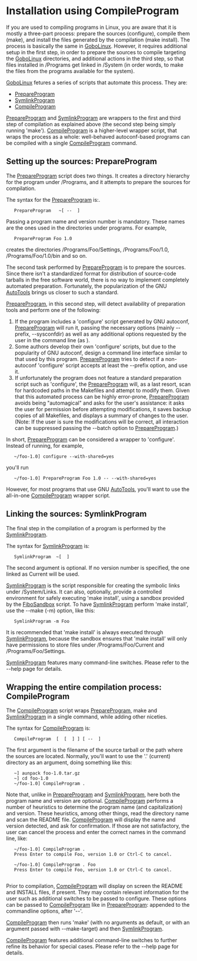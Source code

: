 =  Installation using CompileProgram =

If you are used to compiling programs in Linux, you are aware that it is mostly a three-part process: prepare the sources (configure), compile them (make), and install the files generated by the compilation (make install). The process is basically the same in [[GoboLinux]]. However, it requires additional setup in the first step, in order to prepare the sources to compile targeting the [[GoboLinux]] directories, and additional actions in the third step, so that files installed in /Programs get linked in /System (in order words, to make the files from the programs available for the system).

[[GoboLinux]] fetures a series of scripts that automate this process. They are:

* [[PrepareProgram]]
* [[SymlinkProgram]]
* [[CompileProgram]]

[[PrepareProgram]] and [[SymlinkProgram]] are wrappers to the first and third step of compilation as explained above (the second step being simply running 'make'). [[CompileProgram]] is a higher-level wrapper script, that wraps the process as a whole: well-behaved autoconf-based programs can be compiled with a single [[CompileProgram]] command.

==  Setting up the sources: PrepareProgram ==

The [[PrepareProgram]] script does two things. It creates a directory hierarchy for the program under /Programs, and it attempts to prepare the sources for compilation.

The syntax for the [[PrepareProgram]] is:.


    PrepareProgram <program-name> <version-number> ~[ -- <additional-options> ] 


Passing a program name and version number is mandatory. These names are the ones used in the directories under programs. For example,


    PrepareProgram Foo 1.0 


creates the directories /Programs/Foo/Settings, /Programs/Foo/1.0, /Programs/Foo/1.0/bin and so on.

The second task performed by [[PrepareProgram]] is to prepare the sources. Since there isn't a standardized format for distribution of source-code tarballs in the free software world, there is no way to implement completely automated preparation. Fortunately, the popularization of the GNU [[AutoTools]] brings us closer to such a standard.

[[PrepareProgram]], in this second step, will detect availability of preparation tools and perform one of the following:

# If the program includes a 'configure' script generated by GNU autoconf, [[PrepareProgram]] will run it, passing the necessary options (mainly --prefix, --sysconfdir) as well as any additional options requested by the user in the command line (as <additional-options>).
# Some authors develop their own 'configure' scripts, but due to the popularity of GNU autoconf, design a command line interface similar to that used by this program. [[PrepareProgram]] tries to detect if a non-autoconf 'configure' script accepts at least the --prefix option, and use it.
# If unfortunately the program does not feature a standard preparation script such as 'configure', the [[PrepareProgram]] will, as a last resort, scan for hardcoded paths in the Makefiles and attempt to modify them. Given that this automated process can be highly error-prone, [[PrepareProgram]] avoids being "automagical" and asks for the user's assistance: it asks the user for permission before attempting modifications, it saves backup copies of all Makefiles, and displays a summary of changes to the user. (Note: If the user is sure the modifications will be correct, all interaction can be suppressed passing the --batch option to [[PrepareProgram]].)
In short, [[PrepareProgram]] can be considered a wrapper to 'configure'. Instead of running, for example,


    ~/foo-1.0] configure --with-shared=yes 


you'll run


    ~/foo-1.0] PrepareProgram Foo 1.0 -- --with-shared=yes 


However, for most programs that use GNU [[AutoTools]], you'll want to use the all-in-one [[CompileProgram]] wrapper script.

==  Linking the sources: SymlinkProgram ==

The final step in the compilation of a program is performed by the [[SymlinkProgram]].

The syntax for [[SymlinkProgram]] is:


    SymlinkProgram <program-name> ~[ <version-number> ] 


The second argument is optional. If no version number is specified, the one linked as Current will be used.

[[SymlinkProgram]] is the script responsible for creating the symbolic links under /System/Links. It can also, optionally, provide a controlled environment for safely executing 'make install', using a sandbox provided by the [[FiboSandbox]] script. To have [[SymlinkProgram]] perform 'make install', use the --make (-m) option, like this:


    SymlinkProgram -m Foo 


It is recommended that 'make install' is always executed through [[SymlinkProgram]], because the sandbox ensures that 'make install' will only have permissions to store files under /Programs/Foo/Current and /Programs/Foo/Settings.

[[SymlinkProgram]] features many command-line switches. Please refer to the --help page for details.

==  Wrapping the entire compilation process: CompileProgram ==

The [[CompileProgram]] script wraps [[PrepareProgram]], make and [[SymlinkProgram]] in a single command, while adding other niceties.

The syntax for [[CompileProgram]] is:


    CompileProgram <file-or-path> [ <program-name> [ <version-number> ] ] [ -- <additional-options> ] 


The first argument is the filename of the source tarball or the path where the sources are located. Normally, you'll want to use the '.' (current) directory as an argument, doing something like this:


    ~] aunpack foo-1.0.tar.gz 
    ~] cd foo-1.0 
    ~/foo-1.0] CompileProgram . 


Note that, unlike in [[PrepareProgram]] and [[SymlinkProgram]], here both the program name and version are optional. [[CompileProgram]] performs a number of heuristics to determine the program name (and capitalization) and version. These heuristics, among other things, read the directory name and scan the README file. [[CompileProgram]] will display the name and version detected, and ask for confirmation. If those are not satisfactory, the user can cancel the process and enter the correct names in the command line, like:


    ~/foo-1.0] CompileProgram . 
    Press Enter to compile Foo, version 1.0 or Ctrl-C to cancel. 
    <Ctrl-C> 
    ~/foo-1.0] CompileProgram . Foo 
    Press Enter to compile Foo, version 1.0 or Ctrl-C to cancel. 
    <Enter> 


Prior to compilation, [[CompileProgram]] will display on screen the README and INSTALL files, if present. They may contain relevant information for the user such as additional switches to be passed to configure. These options can be passed to [[CompileProgram]] like in [[PrepareProgram]]: appended to the commandline options, after '--'.

[[CompileProgram]] then runs 'make' (with no arguments as default, or with an argument passed with --make-target) and then [[SymlinkProgram]].

[[CompileProgram]] features additional command-line switches to further refine its behavior for special cases. Please refer to the --help page for details.

{{Handbook}}
